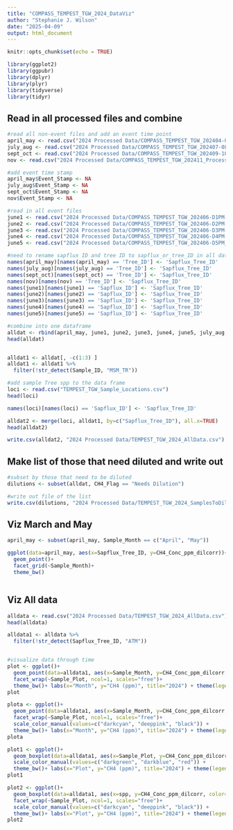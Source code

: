 ```yaml
---
title: "COMPASS_TEMPEST_TGW_2024_DataViz"
author: "Stephanie J. Wilson"
date: "2025-04-09"
output: html_document
---
```


```r
knitr::opts_chunk$set(echo = TRUE)

library(ggplot2)
library(ggpubr)
library(dplyr)
library(plyr)
library(tidyverse)
library(tidyr)
```

## Read in all processed files and combine
```r
#read all non-event files and add an event time point 
april_may <- read.csv("2024 Processed Data/COMPASS_TEMPEST_TGW_202404-05_Processed.csv")
july_aug <- read.csv("2024 Processed Data/COMPASS_TEMPEST_TGW_202407-08_Processed.csv")
sept_oct <- read.csv("2024 Processed Data/COMPASS_TEMPEST_TGW_202409-10_Processed.csv")
nov <- read.csv("2024 Processed Data/COMPASS_TEMPEST_TGW_202411_Processed.csv")

#add event time stamp
april_may$Event_Stamp <- NA
july_aug$Event_Stamp <- NA
sept_oct$Event_Stamp <- NA
nov$Event_Stamp <- NA

#read in all event files 
june1 <- read.csv("2024 Processed Data/COMPASS_TEMPEST_TGW_202406-D1PM-D2AM_Processed.csv")
june2 <- read.csv("2024 Processed Data/COMPASS_TEMPEST_TGW_202406-D2PM-D3AM_Processed.csv")
june3 <- read.csv("2024 Processed Data/COMPASS_TEMPEST_TGW_202406-D3PM-D4AM_Processed.csv")
june4 <- read.csv("2024 Processed Data/COMPASS_TEMPEST_TGW_202406-D4PM-D5AM_Processed.csv")
june5 <- read.csv("2024 Processed Data/COMPASS_TEMPEST_TGW_202406-D5PM_Processed.csv")

#need to rename sapflux ID and tree ID to sapflux_or_tree_ID in all dataframes 
names(april_may)[names(april_may) == 'Tree_ID'] <- 'Sapflux_Tree_ID'
names(july_aug)[names(july_aug) == 'Tree_ID'] <- 'Sapflux_Tree_ID'
names(sept_oct)[names(sept_oct) == 'Tree_ID'] <- 'Sapflux_Tree_ID'
names(nov)[names(nov) == 'Tree_ID'] <- 'Sapflux_Tree_ID'
names(june1)[names(june1) == 'Sapflux_ID'] <- 'Sapflux_Tree_ID'
names(june2)[names(june2) == 'Sapflux_ID'] <- 'Sapflux_Tree_ID'
names(june3)[names(june3) == 'Sapflux_ID'] <- 'Sapflux_Tree_ID'
names(june4)[names(june4) == 'Sapflux_ID'] <- 'Sapflux_Tree_ID'
names(june5)[names(june5) == 'Sapflux_ID'] <- 'Sapflux_Tree_ID'

#combine into one dataframe 
alldat <- rbind(april_may, june1, june2, june3, june4, june5, july_aug, sept_oct, nov )
head(alldat)


alldat1 <- alldat[, -c(1:3) ]
alldat1 <- alldat1 %>%  
  filter(!str_detect(Sample_ID, "MSM_TR"))

#add sample Tree spp to the data frame 
loci <- read.csv("TEMPEST_TGW_Sample_Locations.csv")
head(loci)

names(loci)[names(loci) == 'Sapflux_ID'] <- 'Sapflux_Tree_ID'

alldat2 <- merge(loci, alldat1, by=c("Sapflux_Tree_ID"), all.x=TRUE)
head(alldat2)

write.csv(alldat2, "2024 Processed Data/TEMPEST_TGW_2024_AllData.csv")

```

## Make list of those that need diluted and write out
```r


#subset by those that need to be diluted
dilutions <- subset(alldat, CH4_Flag == "Needs Dilution")

#write out file of the list 
write.csv(dilutions, "2024 Processed Data/TEMPEST_TGW_2024_SamplesToDilute.csv")


```


## Viz March and May  
```r
april_may <- subset(april_may, Sample_Month == c("April", "May"))

ggplot(data=april_may, aes(x=Sapflux_Tree_ID, y=CH4_Conc_ppm_dilcorr))+
  geom_point()+ 
  facet_grid(~Sample_Month)+ 
  theme_bw()



```

## Viz All data 
```r

alldata <- read.csv("2024 Processed Data/TEMPEST_TGW_2024_AllData.csv")
head(alldata)

alldata1 <- alldata %>%  
  filter(!str_detect(Sapflux_Tree_ID, "ATM"))


#visualize data through time 
plot <- ggplot()+
  geom_point(data=alldata1, aes(x=Sample_Month, y=CH4_Conc_ppm_dilcorr, color=Sapflux_Tree_ID), size=2)+ 
  facet_wrap(~Sample_Plot, ncol=1, scales="free")+ 
  theme_bw()+ labs(x="Month", y="CH4 (ppm)", title="2024") + theme(legend.title = element_blank())
plot

plota <- ggplot()+
  geom_point(data=alldata1, aes(x=Sample_Month, y=CH4_Conc_ppm_dilcorr, color=spp), size=2)+ 
  facet_wrap(~Sample_Plot, ncol=1, scales="free")+ 
  scale_color_manual(values=c("darkcyan", "deeppink", "black")) +
  theme_bw()+ labs(x="Month", y="CH4 (ppm)", title="2024") + theme(legend.title = element_blank())
plota

plot1 <- ggplot()+
  geom_boxplot(data=alldata1, aes(x=Sample_Plot, y=CH4_Conc_ppm_dilcorr, color=Sample_Plot))+ 
  scale_color_manual(values=c("darkgreen", "darkblue", "red")) +
  theme_bw()+ labs(x="Plot", y="CH4 (ppm)", title="2024") + theme(legend.title = element_blank())
plot1

plot2 <- ggplot()+
  geom_boxplot(data=alldata1, aes(x=spp, y=CH4_Conc_ppm_dilcorr, color=spp))+ 
  facet_wrap(~Sample_Plot, ncol=1, scales="free")+ 
  scale_color_manual(values=c("darkcyan", "deeppink", "black")) +
  theme_bw()+ labs(x="Plot", y="CH4 (ppm)", title="2024") + theme(legend.title = element_blank())
plot2

```

